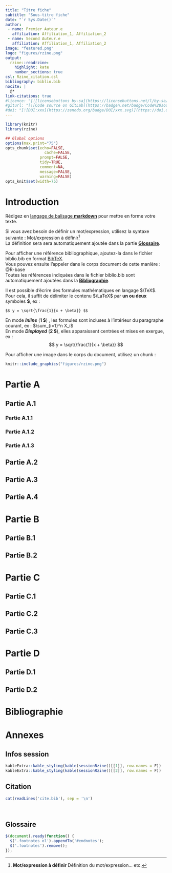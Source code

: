 ```yaml
---
title: "Titre fiche"
subtitle: "Sous-titre fiche"
date: "`r Sys.Date()`"
author: 
 - name: Premier Auteur.e
   affiliation: Affiliation_1, Affiliation_2
 - name: Second Auteur.e
   affiliation: Affiliation_1, Affiliation_2
image: "featured.png"   
logo: "figures/rzine.png"  
output:
  rzine::readrzine:
    highlight: kate
    number_sections: true
csl: Rzine_citation.csl
bibliography: biblio.bib
nocite: |
  @*
link-citations: true
#licence: "[![licensebuttons by-sa](https://licensebuttons.net/l/by-sa/3.0/88x31.png)](https://creativecommons.org/licenses/by-sa/4.0)"
#giturl: "[![Code source on GitLab](https://badgen.net/badge/Code%20source%20on%20/GitLab/blue?icon=gitlab)](xxx)"
#doi: "[![DOI:xxx](https://zenodo.org/badge/DOI/xxx.svg)](https://doi.org/xxx)"
---
```


```r

library(knitr)
library(rzine)

## Global options
options(max.print="75")
opts_chunk$set(echo=FALSE,
	             cache=FALSE,
               prompt=FALSE,
               tidy=TRUE,
               comment=NA,
               message=FALSE,
               warning=FALSE)
opts_knit$set(width=75)
```

# Introduction {-}

Rédigez en [langage de balisage **markdown**](https://fr.wikipedia.org/wiki/Markdown) pour mettre en forme votre texte. 

Si vous avez besoin de définir un mot/expression, utilisez la syntaxe suivante : Mot/expression à définir^[__Mot/expression à définir__ Définition du mot/expression... etc.]   
La définition sera sera automatiquement ajoutée dans la partie [**Glossaire**](#endnotes).   

Pour afficher une référence bibliographique, ajoutez-la dans le fichier biblio.bib en format [BibTeX](https://fr.wikipedia.org/wiki/BibTeX).    
Vous pouvez ensuite l'appeler dans le corps document de cette manière : @R-base  
Toutes les références indiquées dans le fichier biblio.bib sont automatiquement ajoutées dans la [**Bibliographie**](#bibliographie).

Il est possible d'écrire des formules mathématiques en langage $\TeX$. Pour cela, il suffit de délimiter le contenu $\LaTeX$ par **un ou deux** symboles **$**, ex :  

```
$$ y = \sqrt{\frac{1}{x + \beta}} $$ 
```
En mode ***Inline*** (**1 $**) , les formules sont incluses à l'intérieur du paragraphe courant, ex : $\sum_{i=1}^n X_i$    
En mode ***Displayed*** (**2 $**), elles apparaissent centrées et mises en exergue, ex : $$ y = \sqrt{\frac{1}{x + \beta}} $$   

Pour afficher une image dans le corps du document, utilisez un chunk  : 

```r
knitr::include_graphics("figures/rzine.png")
```

# Partie A


## Partie A.1

### Partie A.1.1

### Partie A.1.2

### Partie A.1.3


## Partie A.2


## Partie A.3


## Partie A.4



# Partie B


## Partie B.1

## Partie B.2


# Partie C

## Partie C.1

## Partie C.2

## Partie C.3


# Partie D

## Partie D.1

## Partie D.2



# Bibliographie {-}

<div id="refs"></div>


# Annexes {-}


## Infos session  {-}

```r
kableExtra::kable_styling(kable(sessionRzine()[[1]], row.names = F))
kableExtra::kable_styling(kable(sessionRzine()[[2]], row.names = F))
```


## Citation {-}

```r

cat(readLines('cite.bib'), sep = '\n')

``` 

<br>

## Glossaire {- #endnotes}

```js

$(document).ready(function() {
  $('.footnotes ol').appendTo('#endnotes');
  $('.footnotes').remove();
});

```
